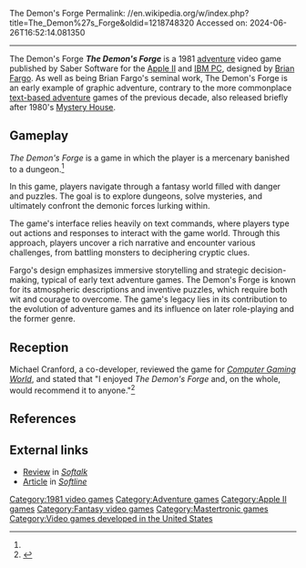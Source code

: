 The Demon's Forge
Permalink: //en.wikipedia.org/w/index.php?title=The_Demon%27s_Forge&oldid=1218748320
Accessed on: 2024-06-26T16:52:14.081350



------
The Demon's Forge
{{Short description|1981 video game}}
'''''The Demon's Forge''''' is a 1981 [[Adventure game|adventure]] video game published by Saber Software for the [[Apple II]] and [[IBM Personal Computer|IBM PC]], designed by [[Brian Fargo]]. As well as being Brian Fargo's seminal work, The Demon's Forge is an early example of graphic adventure, contrary to the more commonplace [[Interactive fiction|text-based adventure]] games of the previous decade, also released briefly after 1980's [[Mystery House]].
{{Infobox video game
| title = The Demon's Forge
| collapsible = 
| image = The Demon's Forge cover.jpg
| border = yes
| caption = 
| developer = Brian Fargo
| publisher = Saber Software, [[Mastertronic|Mastertronic, Inc.]] (IBM PC version)
| engine = 
| platforms = Apple II, IBM PC
| released = 1981
| genre = [[Adventure game|Adventure]]
| modes = 
| director = 
| producer = 
| designer = 
| programmer = 
| artist = 
| writer = 
| composer = 
| alt = 
}}

==Gameplay==
''The Demon's Forge'' is a game in which the player is a mercenary banished to a dungeon.<ref name="CGW6"/>

In this game, players navigate through a fantasy world filled with danger and puzzles. The goal is to explore dungeons, solve mysteries, and ultimately confront the demonic forces lurking within.

The game's interface relies heavily on text commands, where players type out actions and responses to interact with the game world. Through this approach, players uncover a rich narrative and encounter various challenges, from battling monsters to deciphering cryptic clues.

Fargo's design emphasizes immersive storytelling and strategic decision-making, typical of early text adventure games. The Demon's Forge is known for its atmospheric descriptions and inventive puzzles, which require both wit and courage to overcome. The game's legacy lies in its contribution to the evolution of adventure games and its influence on later role-playing and the former genre.

==Reception==
Michael Cranford, a co-developer, reviewed the game for ''[[Computer Gaming World]]'', and stated that "I enjoyed ''The Demon's Forge'' and, on the whole, would recommend it to anyone."<ref name="CGW6">{{cite magazine |last=Cranford |first=Michael |title=Micro - Reviews |magazine=Computer Gaming World |date=September–October 1982 |volume=1 |issue=6 |pages=40–41}}</ref>

==References==
{{reflist}}

==External links==
*[https://archive.org/details/softalkv3n06feb1983/page/132/mode/2up Review] in ''[[Softalk]]''
*[https://archive.org/details/Softline_Magazine_Issue_3.1/page/n9/mode/2up Article] in ''[[Softline (magazine)|Softline]]''

{{DEFAULTSORT:Demons Forge}}
[[Category:1981 video games]]
[[Category:Adventure games]]
[[Category:Apple II games]]
[[Category:Fantasy video games]]
[[Category:Mastertronic games]]
[[Category:Video games developed in the United States]]